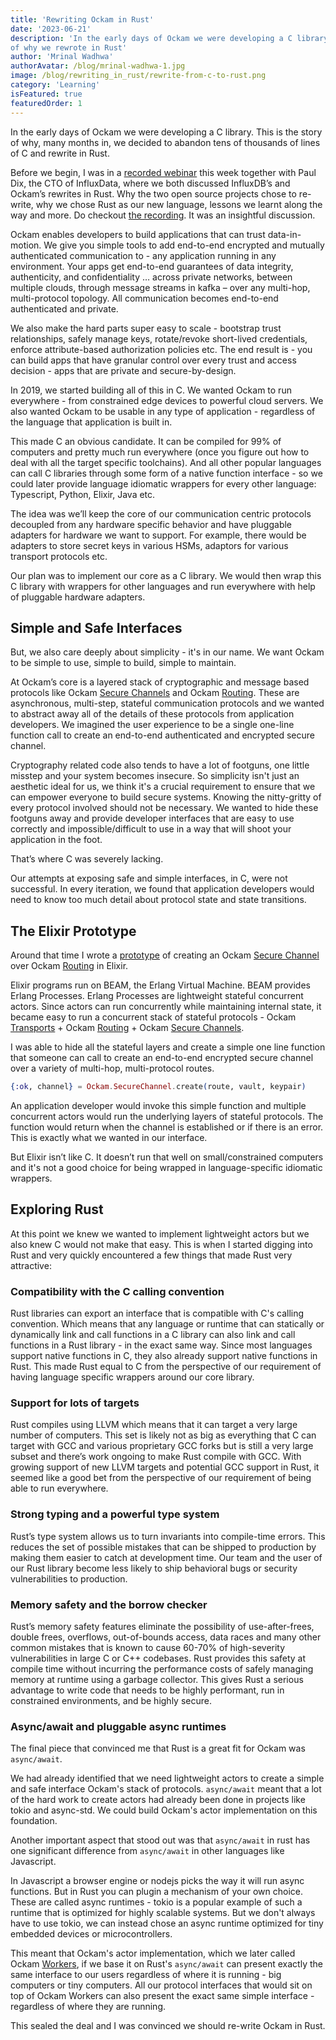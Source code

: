 ```yaml
---
title: 'Rewriting Ockam in Rust'
date: '2023-06-21'
description: 'In the early days of Ockam we were developing a C library. This is the story
of why we rewrote in Rust'
author: 'Mrinal Wadhwa'
authorAvatar: /blog/mrinal-wadhwa-1.jpg
image: /blog/rewriting_in_rust/rewrite-from-c-to-rust.png
category: 'Learning'
isFeatured: true
featuredOrder: 1
---
```


In the early days of Ockam we were developing a C library. This is the story
of why, many months in, we decided to abandon tens of thousands of lines of C
and rewrite in Rust.

Before we begin, I was in a [recorded webinar](https://www.influxdata.com/resources/meet-the-founders-an-open-discussion-about-rewriting-using-rust/) this week together with Paul Dix,
the CTO of InfluxData, where we both discussed InfluxDB’s and Ockam’s rewrites in
Rust. Why the two open source projects chose to re-write, why we chose Rust as 
our new language, lessons we learnt along the way and more. Do checkout
[the recording](https://www.influxdata.com/resources/meet-the-founders-an-open-discussion-about-rewriting-using-rust/). It was an insightful discussion.

Ockam enables developers to build applications that can trust data-in-motion.
We give you simple tools to add end-to-end encrypted and mutually authenticated
communication to - any application running in any environment. Your apps get
end-to-end guarantees of data integrity, authenticity, and confidentiality …
across private networks, between multiple clouds, through message streams in
kafka – over any multi-hop, multi-protocol topology. All communication becomes
end-to-end authenticated and private.

We also make the hard parts super easy to scale - bootstrap trust relationships,
safely manage keys, rotate/revoke short-lived credentials, enforce
attribute-based authorization policies etc. The end result is - you can build
apps that have granular control over every trust and access decision - apps that
are private and secure-by-design. 

In 2019, we started building all of this in C. We wanted Ockam to run
everywhere - from constrained edge devices to powerful cloud servers. We also
wanted Ockam to be usable in any type of application - regardless of the language
that application is built in.

This made C an obvious candidate. It can be compiled for 99% of computers and
pretty much run everywhere (once you figure out how to deal with all the target
specific toolchains). And all other popular languages can call C libraries
through some form of a native function interface - so we could later provide
language idiomatic wrappers for every other language: Typescript, Python, Elixir, Java etc.

The idea was we’ll keep the core of our communication centric protocols 
decoupled from any hardware specific behavior and have pluggable adapters for 
hardware we want to support. For example, there would be adapters to store 
secret keys in various HSMs, adaptors for various transport protocols etc.

Our plan was to implement our core as a C library. We would then wrap
this C library with wrappers for other languages and run everywhere with help of pluggable hardware adapters.

## Simple and Safe Interfaces

But, we also care deeply about simplicity - it's in our name. We want Ockam to
be simple to use, simple to build, simple to maintain.

At Ockam’s core is a layered stack of cryptographic and message based protocols
like Ockam [Secure Channels](https://docs.ockam.io/reference/command/secure-channels)
and Ockam [Routing](https://docs.ockam.io/reference/command/routing). These are
asynchronous, multi-step, stateful communication protocols and we wanted to abstract
away all of the details of these protocols from application developers. We imagined
the user experience to be a single one-line function call to create an end-to-end
authenticated and encrypted secure channel.

Cryptography related code also tends to have a lot of footguns, one little
misstep and your system becomes insecure. So simplicity isn't just an aesthetic
ideal for us, we think it's a crucial requirement to ensure that we can empower
everyone to build secure systems. Knowing the nitty-gritty of every protocol
involved should not be necessary. We wanted to hide these footguns away and
provide developer interfaces that are easy to use correctly and
impossible/difficult to use in a way that will shoot your application in the foot.

That’s where C was severely lacking.

Our attempts at exposing safe and simple interfaces, in C, were not
successful. In every iteration, we found that application developers would need
to know too much detail about protocol state and state transitions. 

## The Elixir Prototype 

Around that time I wrote a
[prototype](https://github.com/build-trust/ockam/blob/develop/examples/elixir/get_started/06-secure-channel-over-two-transport-hops-initiator.exs#L16) of creating an Ockam
[Secure Channel](https://docs.ockam.io/reference/command/secure-channels) 
over Ockam [Routing](https://docs.ockam.io/reference/command/routing) in Elixir.

Elixir programs run on BEAM, the Erlang Virtual Machine. BEAM provides Erlang
Processes. Erlang Processes are lightweight stateful concurrent actors. Since actors
can run concurrently while maintaining internal state, it became easy to run a
concurrent stack of stateful protocols - Ockam
[Transports](https://docs.ockam.io/reference/command/routing) +
Ockam [Routing](https://docs.ockam.io/reference/command/routing) +
Ockam [Secure Channels](https://docs.ockam.io/reference/command/secure-channels).

I was able to hide all the stateful layers and create a simple one
line function that someone can call to create an end-to-end encrypted secure channel
over a variety of multi-hop, multi-protocol routes.

```elixir
{:ok, channel} = Ockam.SecureChannel.create(route, vault, keypair)
```

An application developer would invoke this simple function and multiple concurrent
actors would run the underlying layers of stateful protocols. The function would
return when the channel is established or if there is an error. This is exactly
what we wanted in our interface.

But Elixir isn’t like C. It doesn’t run that well on small/constrained computers 
and it's not a good choice for being wrapped in language-specific idiomatic wrappers.

## Exploring Rust

At this point we knew we wanted to implement lightweight actors but we also knew
C would not make that easy. This is when I started digging into Rust and very quickly 
encountered a few things that made Rust very attractive:

### Compatibility with the C calling convention

Rust libraries can export an interface that is compatible with C's calling 
convention. Which means that any language or runtime that can statically or dynamically
link and call functions in a C library can also link and call functions in a Rust library -
in the exact same way. Since most languages support native functions in C, they also already
support native functions in Rust. This made Rust equal to C from the perspective of our
requirement of having language specific wrappers around our core library.

### Support for lots of targets

Rust compiles using LLVM which means that it can target a very large number of 
computers. This set is likely not as big as everything that C can target with GCC
and various proprietary GCC forks but is still a very large subset and there’s work
ongoing to make Rust compile with GCC. With growing support of new LLVM targets
and potential GCC support in Rust, it seemed like a good bet from the perspective
of our requirement of being able to run everywhere.

### Strong typing and a powerful type system

Rust’s type system allows us to turn invariants into compile-time errors. This 
reduces the set of possible mistakes that can be shipped to production by making 
them easier to catch at development time. Our team and the user of our Rust library
become less likely to ship behavioral bugs or security vulnerabilities to production.

### Memory safety and the borrow checker

Rust’s memory safety features eliminate the possibility of use-after-frees, double
frees, overflows, out-of-bounds access, data races and many other common mistakes that
is known to cause 60-70% of high-severity vulnerabilities in large C or C++ codebases.
Rust provides this safety at compile time without incurring the performance
costs of safely managing memory at runtime using a garbage collector. This gives Rust
a serious advantage to write code that needs to be highly performant, run in constrained
environments, and be highly secure.

### Async/await and pluggable async runtimes

The final piece that convinced me that Rust is a great fit for Ockam was `async/await`.

We had already identified that we need lightweight actors to create a simple and safe
interface Ockam's stack of protocols. `async/await` meant that a lot of the hard work
to create actors had already been done in projects like tokio and async-std. We could
build Ockam's actor implementation on this foundation.

Another important aspect that stood out was that `async/await` in rust has one
significant difference from `async/await` in other languages like Javascript. 

In Javascript a browser engine or nodejs picks the way it will run async
functions. But in Rust you can plugin a mechanism of your own choice. These are
called async runtimes - tokio is a popular example of such a runtime that is
optimized for highly scalable systems. But we don't always have to use tokio, we
can instead chose an async runtime optimized for tiny embedded devices or microcontrollers.

This meant that Ockam's actor implementation, which we later called Ockam [Workers](https://docs.ockam.io/reference/libraries/rust/nodes),
if we base it on Rust's `async/await` can present exactly the same interface to our users
regardless of where it is running - big computers or tiny computers. All our protocol
interfaces that would sit on top of Ockam Workers can also present the exact same simple
interface - regardless of where they are running.

This sealed the deal and I was convinced we should re-write Ockam in Rust. 
